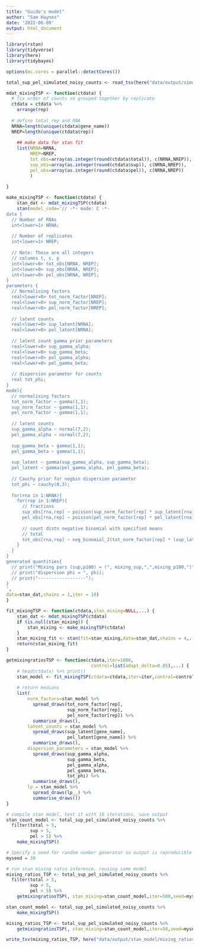 ```yaml
---
title: "Guido's model"
author: "Sam Haynes"
date: '2022-06-09'
output: html_document
---
```


```r
library(rstan)
library(tidyverse)
library(here)
library(tidybayes)

options(mc.cores = parallel::detectCores())

total_sup_pel_simulated_noisy_counts <- read_tsv(here("data/output/simulated_counts/total_sup_pel_simulated_noisy_counts.tsv"))
```

```r
mdat_mixingTSP <- function(ctdata) {
  # fix order of counts so grouped together by replicate
  ctdata = ctdata %>%
    arrange(rep)
  
  # define total rep and RNA
  NRNA=length(unique(ctdata$gene_name))
  NREP=length(unique(ctdata$rep))
  
    ## make data for stan fit
    list(NRNA=NRNA,
         NREP=NREP,
         tot_obs=array(as.integer(round(ctdata$total)), c(NRNA,NREP)),
         sup_obs=array(as.integer(round(ctdata$sup)), c(NRNA,NREP)),
         pel_obs=array(as.integer(round(ctdata$pel)), c(NRNA,NREP))
         )
    
}

make_mixingTSP <- function(ctdata) {
    stan_dat <- mdat_mixingTSP(ctdata)
    stan(model_code='// -*- mode: C -*-
data {
  // Number of RNAs
  int<lower=1> NRNA; 
  
  // Number of replicates
  int<lower=1> NREP; 
  
  // Note: These are all integers
  // columns t, s, p
  int<lower=0> tot_obs[NRNA, NREP];
  int<lower=0> sup_obs[NRNA, NREP];
  int<lower=0> pel_obs[NRNA, NREP];
}
parameters {
  // Normalising factors
  real<lower=0> tot_norm_factor[NREP];
  real<lower=0> sup_norm_factor[NREP];
  real<lower=0> pel_norm_factor[NREP];
  
  // latent counts
  real<lower=0> sup_latent[NRNA];
  real<lower=0> pel_latent[NRNA];
  
  // latent count gamma prior parameters
  real<lower=0> sup_gamma_alpha;
  real<lower=0> sup_gamma_beta;
  real<lower=0> pel_gamma_alpha;
  real<lower=0> pel_gamma_beta;
  
  // dispersion parameter for counts
  real tot_phi;
}
model{
  // normalising factors
  tot_norm_factor ~ gamma(1,1);
  sup_norm_factor ~ gamma(1,1);
  pel_norm_factor ~ gamma(1,1);
  
  // latent counts
  sup_gamma_alpha ~ normal(7,2);
  pel_gamma_alpha ~ normal(7,2);
  
  sup_gamma_beta ~ gamma(1,1);
  pel_gamma_beta ~ gamma(1,1);
  
  sup_latent ~ gamma(sup_gamma_alpha, sup_gamma_beta);
  pel_latent ~ gamma(pel_gamma_alpha, pel_gamma_beta);
  
  // Cauchy prior for negbin dispersion parameter
  tot_phi ~ cauchy(0,3);
  
  for(rna in 1:NRNA){
    for(rep in 1:NREP){ 
      // fractions
      sup_obs[rna,rep] ~ poisson(sup_norm_factor[rep] * sup_latent[rna]);
      pel_obs[rna,rep] ~ poisson(pel_norm_factor[rep] * pel_latent[rna]);
  
      // count distn negative binomial with specified means
      // total
      tot_obs[rna,rep] ~ neg_binomial_2(tot_norm_factor[rep] * (sup_latent[rna] + pel_latent[rna]), tot_phi);
    }
  }
}
generated quantities{
  // print("Mixing pars (sup,p100) = (", mixing_sup,",",mixing_p100,")");
  // print("dispersion phi = ", phi);
  // print("------------------");
}
',
data=stan_dat,chains = 1,iter = 10)
}

fit_mixingTSP <- function(ctdata,stan_mixing=NULL,...) {
    stan_dat <- mdat_mixingTSP(ctdata)
    if (is.null(stan_mixing)) {
        stan_mixing <- make_mixingTSP(ctdata)
    }
    stan_mixing_fit <- stan(fit=stan_mixing,data=stan_dat,chains = 4,...)
    return(stan_mixing_fit)
}

getmixingratiosTSP <- function(ctdata,iter=1000,
                                control=list(adapt_delta=0.85),...) {
    # head(ctdata) %>% print()
    stan_model <- fit_mixingTSP(ctdata=ctdata,iter=iter,control=control,...)
    
    # return medians
    list(
        norm_factors=stan_model %>% 
          spread_draws(tot_norm_factor[rep],
                       sup_norm_factor[rep],
                       pel_norm_factor[rep]) %>%
          summarise_draws(),
        latent_counts = stan_model %>% 
          spread_draws(sup_latent[gene_name],
                       pel_latent[gene_name]) %>%
          summarise_draws(),
        dispersion_parameters = stan_model %>% 
          spread_draws(sup_gamma_alpha,
                       sup_gamma_beta,
                       pel_gamma_alpha,
                       pel_gamma_beta,
                       tot_phi) %>%
          summarise_draws(),
        lp = stan_model %>% 
          spread_draws(lp__) %>%
          summarise_draws())
}

```

```r

# compile stan model, test it with 10 iterations, save output
stan_count_model <- total_sup_pel_simulated_noisy_counts %>%
  filter(total > 5,
         sup > 5,
         pel > 5) %>%
    make_mixingTSP()

# Specify a seed for random number generator so output is reproducible
myseed = 39

# run stan mixing ratio inference, reusing same model
mixing_ratios_TSP <- total_sup_pel_simulated_noisy_counts %>%
  filter(total > 5,
         sup > 5,
         pel > 5) %>%
    getmixingratiosTSP(, stan_mixing=stan_count_model,iter=500,seed=myseed)

stan_count_model <- total_sup_pel_simulated_noisy_counts %>%
    make_mixingTSP()

mixing_ratios_TSP <- total_sup_pel_simulated_noisy_counts %>%
    getmixingratiosTSP(, stan_mixing=stan_count_model,iter=50,seed=myseed)

```

```r
write_tsv(mixing_ratios_TSP, here("data/output/stan_model/mixing_ratios_TSP_latent.tsv"))
```

